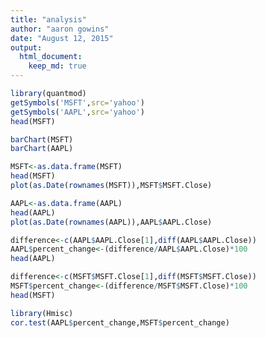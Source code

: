 ```yaml
---
title: "analysis"
author: "aaron gowins"
date: "August 12, 2015"
output:
  html_document:
    keep_md: true
---
```



```r
library(quantmod)
getSymbols('MSFT',src='yahoo')
getSymbols('AAPL',src='yahoo')
head(MSFT)

barChart(MSFT)
barChart(AAPL)

MSFT<-as.data.frame(MSFT)
head(MSFT)
plot(as.Date(rownames(MSFT)),MSFT$MSFT.Close)

AAPL<-as.data.frame(AAPL)
head(AAPL)
plot(as.Date(rownames(AAPL)),AAPL$AAPL.Close)

difference<-c(AAPL$AAPL.Close[1],diff(AAPL$AAPL.Close))
AAPL$percent_change<-(difference/AAPL$AAPL.Close)*100
head(AAPL)

difference<-c(MSFT$MSFT.Close[1],diff(MSFT$MSFT.Close))
MSFT$percent_change<-(difference/MSFT$MSFT.Close)*100
head(MSFT)

library(Hmisc)
cor.test(AAPL$percent_change,MSFT$percent_change)
```

